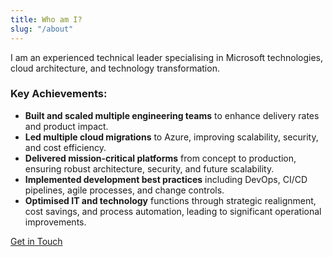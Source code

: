 ```yaml
---
title: Who am I?
slug: "/about"
---
```


I am an experienced technical leader specialising in Microsoft technologies, cloud architecture, and technology transformation.

### Key Achievements:
- **Built and scaled multiple engineering teams** to enhance delivery rates and product impact.  
- **Led multiple cloud migrations** to Azure, improving scalability, security, and cost efficiency.  
- **Delivered mission-critical platforms** from concept to production, ensuring robust architecture, security, and future scalability.  
- **Implemented development best practices** including DevOps, CI/CD pipelines, agile processes, and change controls.
- **Optimised IT and technology** functions through strategic realignment, cost savings, and process automation, leading to significant operational improvements.

[Get in Touch](contact)
